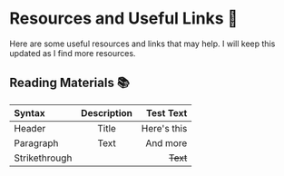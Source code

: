 # Resources and Useful Links 📌

Here are some useful resources and links that may help. I will keep this updated as I find more resources.

## Reading Materials 📚️

| Syntax        | Description |   Test Text |
|:--------------|:-----------:|------------:|
| Header        |    Title    | Here's this |
| Paragraph     |    Text     |    And more |
| Strikethrough |             |    ~~Text~~ |